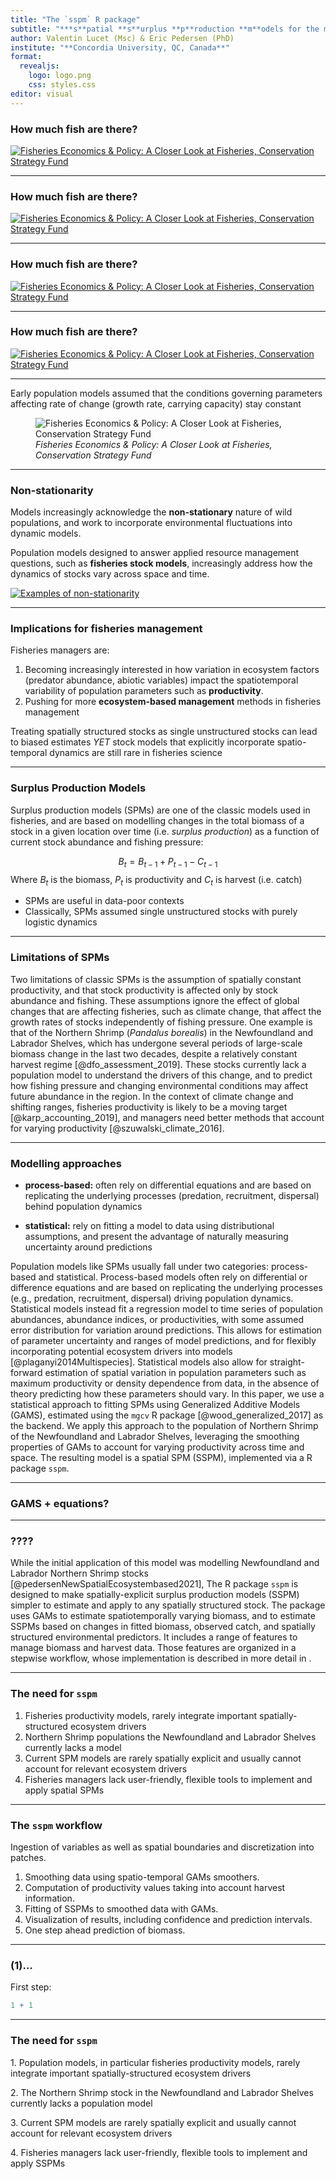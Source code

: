 ```yaml
---
title: "The `sspm` R package"
subtitle: "***s**patial **s**urplus **p**roduction **m**odels for the management of northern shrimp fisheries*"
author: Valentin Lucet (Msc) & Eric Pedersen (PhD)
institute: "**Concordia University, QC, Canada**"
format: 
  revealjs:
    logo: logo.png
    css: styles.css
editor: visual
---
```


### How much fish are there?

[![*Fisheries Economics & Policy: A Closer Look at Fisheries, Conservation Strategy Fund*](images/forest_0.png){alt="Fisheries Economics & Policy: A Closer Look at Fisheries, Conservation Strategy Fund" fig-align="left"}](https://youtu.be/yJjYJ4iS_Gs?list=PLBfu1mD9hk64sgOIH_nUEsndUzACDe-4Y&t=288)

------------------------------------------------------------------------

### How much fish are there?

[![*Fisheries Economics & Policy: A Closer Look at Fisheries, Conservation Strategy Fund*](images/forest_1.png){fig-align="left"}](https://youtu.be/yJjYJ4iS_Gs?list=PLBfu1mD9hk64sgOIH_nUEsndUzACDe-4Y&t=288)

------------------------------------------------------------------------

### How much fish are there?

[![*Fisheries Economics & Policy: A Closer Look at Fisheries, Conservation Strategy Fund*](images/forest_2.png){fig-align="left"}](https://youtu.be/yJjYJ4iS_Gs?list=PLBfu1mD9hk64sgOIH_nUEsndUzACDe-4Y&t=288)

------------------------------------------------------------------------

### How much fish are there?

[![*Fisheries Economics & Policy: A Closer Look at Fisheries, Conservation Strategy Fund*](images/forest_3.png){alt="Fisheries Economics & Policy: A Closer Look at Fisheries, Conservation Strategy Fund" fig-align="left"}](https://youtu.be/yJjYJ4iS_Gs?list=PLBfu1mD9hk64sgOIH_nUEsndUzACDe-4Y&t=288)

------------------------------------------------------------------------

<!--# Modelling populations -->

Early population models assumed that the conditions governing parameters affecting rate of change (growth rate, carrying capacity) stay constant

![*Fisheries Economics & Policy: A Closer Look at Fisheries, Conservation Strategy Fund*](images/log_with_K.png){fig-align="left"}

------------------------------------------------------------------------

### Non-stationarity

Models increasingly acknowledge the **non-stationary** nature of wild populations, and work to incorporate environmental fluctuations into dynamic models.

Population models designed to answer applied resource management questions, such as **fisheries stock models**, increasingly address how the dynamics of stocks vary across space and time.

[![*Examples of non-stationarity*](images/non-stat.png)](https://hess.copernicus.org/articles/25/3897/2021/)

------------------------------------------------------------------------

### Implications for fisheries management

Fisheries managers are:

1. Becoming increasingly interested in how variation in ecosystem factors (predator abundance, abiotic variables) impact the spatiotemporal variability of population parameters such as **productivity**. 
2. Pushing for more **ecosystem-based management** methods in fisheries management

Treating spatially structured stocks as single unstructured stocks can lead to biased estimates *YET* stock models that explicitly incorporate spatio-temporal dynamics are still rare in fisheries science

------------------------------------------------------------------------

### Surplus Production Models

Surplus production models (SPMs) are one of the classic models used in fisheries, and are based on modelling changes in the total biomass of a stock in a given location over time (i.e. *surplus production*) as a function of current stock abundance and fishing pressure:

$$
B_t = B_{t-1} + P_{t-1} - C_{t-1}
$$
Where $B_t$ is the biomass, $P_t$ is productivity and $C_t$ is harvest (i.e. catch)

-   SPMs are useful in data-poor contexts 
-   Classically, SPMs assumed single unstructured stocks with purely logistic dynamics
  
------------------------------------------------------------------------

### Limitations of SPMs

Two limitations of classic SPMs is the assumption of spatially constant productivity, and that stock productivity is affected only by stock abundance and fishing. These assumptions ignore the effect of global changes that are affecting fisheries, such as climate change, that affect the growth rates of stocks independently of fishing pressure. One example is that of the Northern Shrimp (*Pandalus borealis*) in the Newfoundland and Labrador Shelves, which has undergone several periods of large-scale biomass change in the last two decades, despite a relatively constant harvest regime [@dfo_assessment_2019]. These stocks currently lack a population model to understand the drivers of this change, and to predict how fishing pressure and changing environmental conditions may affect future abundance in the region. In the context of climate change and shifting ranges, fisheries productivity is likely to be a moving target [@karp_accounting_2019], and managers need better methods that account for varying productivity [@szuwalski_climate_2016].


------------------------------------------------------------------------

### Modelling approaches

-   **process-based:** often rely on differential equations and are based on replicating the underlying processes (predation, recruitment, dispersal) behind population dynamics

-   **statistical:** rely on fitting a model to data using distributional assumptions, and present the advantage of naturally measuring uncertainty around predictions

Population models like SPMs usually fall under two categories: process-based and statistical. Process-based models often rely on differential or difference equations and are based on replicating the underlying processes (e.g., predation, recruitment, dispersal) driving population dynamics. Statistical models instead fit a regression model to time series of population abundances, abundance indices, or productivities, with some assumed error distribution for variation around predictions. This allows for estimation of parameter uncertainty and ranges of model predictions, and for flexibly incorporating potential ecosystem drivers into models [@plaganyi2014Multispecies]. Statistical models also allow for straight-forward estimation of spatial variation in population parameters such as maximum productivity or density dependence from data, in the absence of theory predicting how these parameters should vary. In this paper, we use a statistical approach to fitting SPMs using Generalized Additive Models (GAMS), estimated using the `mgcv` R package [@wood_generalized_2017] as the backend. We apply this approach to the population of Northern Shrimp of the Newfoundland and Labrador Shelves, leveraging the smoothing properties of GAMs to account for varying productivity across time and space. The resulting model is a spatial SPM (SSPM), implemented via a R package `sspm`.

------------------------------------------------------------------------

### GAMS + equations?

------------------------------------------------------------------------

### ????

While the initial application of this model was modelling Newfoundland and Labrador Northern Shrimp stocks [@pedersenNewSpatialEcosystembased2021], The R package `sspm` is designed to make spatially-explicit surplus production models (SSPM) simpler to estimate and apply to any spatially structured stock. The package uses GAMs to estimate spatiotemporally varying biomass, and to estimate SSPMs based on changes in fitted biomass, observed catch, and spatially structured environmental predictors. It includes a range of features to manage biomass and harvest data. Those features are organized in a stepwise workflow, whose implementation is described in more detail in \autoref{fig:workflow}.

------------------------------------------------------------------------

### The need for `sspm`

1.  Fisheries productivity models, rarely integrate important spatially-structured ecosystem drivers
2.  Northern Shrimp populations the Newfoundland and Labrador Shelves currently lacks a model
3.  Current SPM models are rarely spatially explicit and usually cannot account for relevant ecosystem drivers
4.  Fisheries managers lack user-friendly, flexible tools to implement and apply spatial SPMs

------------------------------------------------------------------------

### The `sspm` workflow

Ingestion of variables as well as spatial boundaries and discretization into patches.

1.  Smoothing data using spatio-temporal GAMs smoothers.
2.  Computation of productivity values taking into account harvest information.
3.  Fitting of SSPMs to smoothed data with GAMs.
4.  Visualization of results, including confidence and prediction intervals.
5.  One step ahead prediction of biomass.

------------------------------------------------------------------------

### (1)...

First step:

```r
1 + 1
```

------------------------------------------------------------------------

### The need for `sspm`

1\. Population models, in particular fisheries productivity models, rarely integrate important spatially-structured ecosystem drivers

2\. The Northern Shrimp stock in the Newfoundland and Labrador Shelves currently lacks a population model

3\. Current SPM models are rarely spatially explicit and usually cannot account for relevant ecosystem drivers

4\. Fisheries managers lack user-friendly, flexible tools to implement and apply SSPMs
